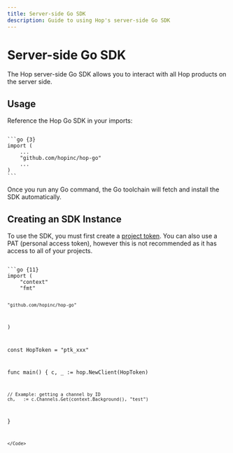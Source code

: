 ```yaml
---
title: Server-side Go SDK
description: Guide to using Hop's server-side Go SDK
---
```



# Server-side Go SDK
The Hop server-side Go SDK allows you to interact with all Hop products on the server side. 

## Usage

Reference the Hop Go SDK in your imports:

<Code>
```go {3}
import (
	...
	"github.com/hopinc/hop-go"
	...
)
```
</Code>

Once you run any Go command, the Go toolchain will fetch and install the SDK automatically.

## Creating an SDK Instance

To use the SDK, you must first create a [project token](/reference/project_tokens). You can also use a PAT (personal access token), however this is not recommended as it has access to all of your projects.

<Code>
```go {11}
import (
	"context"
	"fmt"

	"github.com/hopinc/hop-go"
)

const HopToken = "ptk_xxx" 

func main() {
	c, _ := hop.NewClient(HopToken)

	// Example: getting a channel by ID
	ch, _ := c.Channels.Get(context.Background(), "test")
}
```
</Code>
